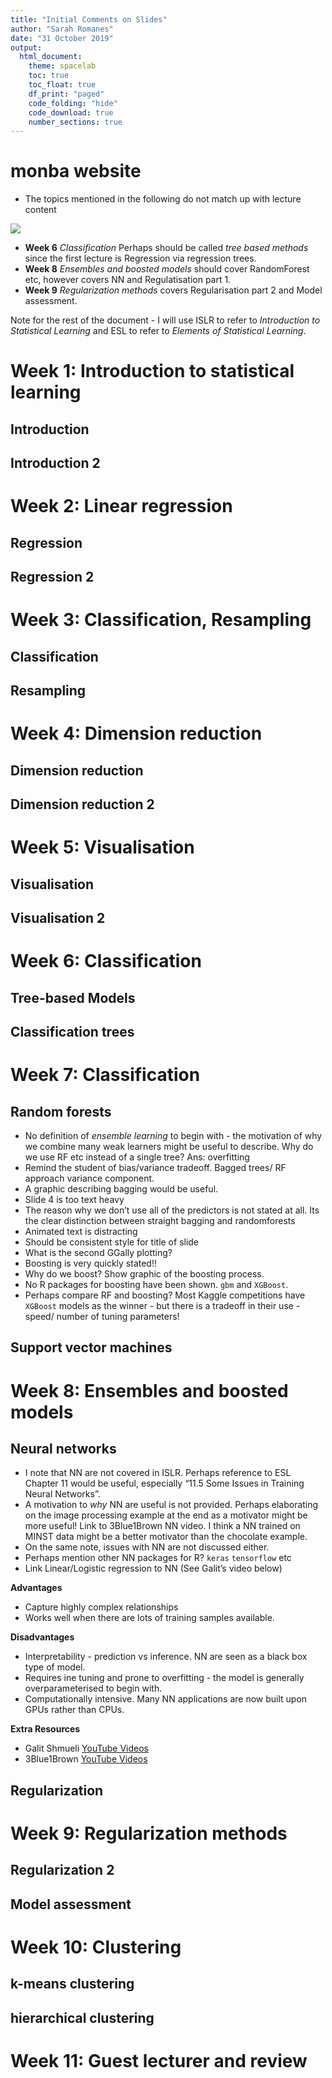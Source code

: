 ```yaml
---
title: "Initial Comments on Slides"
author: "Sarah Romanes"
date: "31 October 2019"
output: 
  html_document:
    theme: spacelab
    toc: true
    toc_float: true
    df_print: "paged"
    code_folding: "hide"
    code_download: true
    number_sections: true
---
```


# monba website

* The topics mentioned in the following do not match up with lecture content

![](img/LectureNotes.JPG)

* **Week 6** *Classification* Perhaps should be called *tree based methods* since the first lecture is Regression via regression trees.
* **Week 8** *Ensembles and boosted models* should cover RandomForest etc, however covers NN and Regulatisation part 1.
* **Week 9** *Regularization methods* covers Regularisation part 2 and Model assessment. 


Note for the rest of the document - I will use ISLR to refer to *Introduction to Statistical Learning* and ESL to refer to *Elements of Statistical Learning*. 


# Week 1: Introduction to statistical learning

## Introduction

## Introduction 2

# Week 2: Linear regression

## Regression

## Regression 2

# Week 3: Classification, Resampling

## Classification

## Resampling

# Week 4: Dimension reduction

## Dimension reduction

## Dimension reduction 2

# Week 5: Visualisation

## Visualisation

## Visualisation 2

# Week 6: Classification

## Tree-based Models

## Classification trees

# Week 7: Classification

## Random forests

* No definition of *ensemble learning* to begin with - the motivation of why we combine many weak learners might be useful to describe. Why do we use RF etc instead of a single tree? Ans: overfitting
* Remind the student of bias/variance tradeoff. Bagged trees/ RF approach variance component.
* A graphic describing bagging would be useful.
* Slide 4 is too text heavy
* The reason why we don't use all of the predictors is not stated at all. Its the clear distinction between straight bagging and randomforests
* Animated text is distracting
* Should be consistent style for title of slide
* What is the second GGally plotting?
* Boosting is very quickly stated!!
* Why do we boost? Show graphic of the boosting process.
* No R packages for boosting have been shown. `gbm` and `XGBoost`.
* Perhaps compare RF and boosting? Most Kaggle competitions have `XGBoost` models as the winner - but there is a tradeoff in their use - speed/ number of tuning parameters!

## Support vector machines

# Week 8: Ensembles and boosted models

## Neural networks

 * I note that NN are not covered in ISLR. Perhaps reference to ESL Chapter 11 would be useful, especially "11.5 Some Issues in Training Neural Networks".
 * A motivation to *why* NN are useful is not provided. Perhaps elaborating on the image processing example at the end as a motivator might be more useful! Link to 3Blue1Brown NN video. I think a NN trained on MINST data might be a better motivator than the chocolate example.
 * On the same note, issues with NN are not discussed either.
 * Perhaps mention other NN packages for R? `keras` `tensorflow` etc
 * Link Linear/Logistic regression to NN (See Galit's video below)
 
 
 **Advantages**
 
 * Capture highly complex relationships
 * Works well when there are lots of training samples available.
 
 **Disadvantages**
 
 * Interpretability - prediction vs inference. NN are seen as a black box type of model.
 * Requires ine tuning and prone to overfitting - the model is generally overparameterised to begin with.
 * Computationally intensive. Many NN applications are now built upon GPUs rather than CPUs.
 
 
 **Extra Resources**
 
 * Galit Shmueli [YouTube Videos](https://www.youtube.com/watch?v=3N4M7jmPD9Q)
 * 3Blue1Brown [YouTube Videos](https://www.youtube.com/watch?v=aircAruvnKk&t=258s)
 
## Regularization
 
# Week 9: Regularization methods

## Regularization 2

## Model assessment

# Week 10: Clustering

## k-means clustering

## hierarchical clustering

# Week 11: Guest lecturer and review 


 